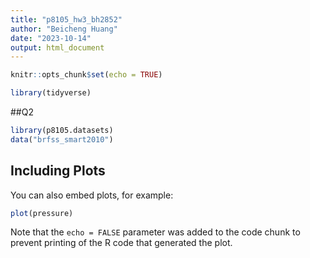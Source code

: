 ```yaml
---
title: "p8105_hw3_bh2852"
author: "Beicheng Huang"
date: "2023-10-14"
output: html_document
---
```


```r
knitr::opts_chunk$set(echo = TRUE)
```

```r
library(tidyverse)
```



##Q2

```r
library(p8105.datasets)
data("brfss_smart2010")


```

## Including Plots

You can also embed plots, for example:

```r
plot(pressure)
```

Note that the `echo = FALSE` parameter was added to the code chunk to prevent printing of the R code that generated the plot.
